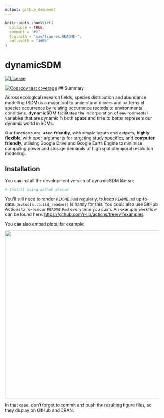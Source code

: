 ```yaml
---
output: github_document
---
```


<!-- README.md is generated from README.Rmd. Please edit that file -->

```r
knitr::opts_chunk$set(
  collapse = TRUE,
  comment = "#>",
  fig.path = "man/figures/README-",
  out.width = "100%"
)
```

# dynamicSDM

<!-- badges: start -->
[![License](https://img.shields.io/badge/license-GPL%20%28%3E=%203%29-lightgrey.svg?style=flat)](http://www.gnu.org/licenses/gpl-3.0.html)

[![Codecov test coverage](https://codecov.io/gh/r-a-dobson/dynamicSDM/branch/main/graph/badge.svg)](https://app.codecov.io/gh/r-a-dobson/dynamicSDM?branch=main)
<!-- badges: end -->
## Summary 

Across ecological research fields, species distribution and abundance modelling (SDM) is a major tool to understand drivers and patterns of species occurrence by relating occurrence records to environmental conditions. **dynamicSDM** facilitates the incorporation of environmental variables that are dynamic in both space and time to better represent our dynamic world in SDMs. 

Our functions are; **user-friendly**, with simple inputs and outputs; **highly flexible**, with open arguments for targeting study specifics; and **computer friendly**, utilising Google Drive and Google Earth Engine to minimise computing power and storage demands of high spatiotemporal resolution modelling. 


## Installation

You can install the development version of dynamicSDM like so:

``` r
# Install using github please
```

You'll still need to render `README.Rmd` regularly, to keep `README.md` up-to-date. `devtools::build_readme()` is handy for this. You could also use GitHub Actions to re-render `README.Rmd` every time you push. An example workflow can be found here: <https://github.com/r-lib/actions/tree/v1/examples>.

You can also embed plots, for example:


<a href='https://RachelDobson.github.io/flexsdm'><img src="https://raw.githubusercontent.com/RachelDobson/dynamicSDM/main/man/figures/Picture1.png" align="centre" height="550"/></a>


In that case, don't forget to commit and push the resulting figure files, so they display on GitHub and CRAN.
